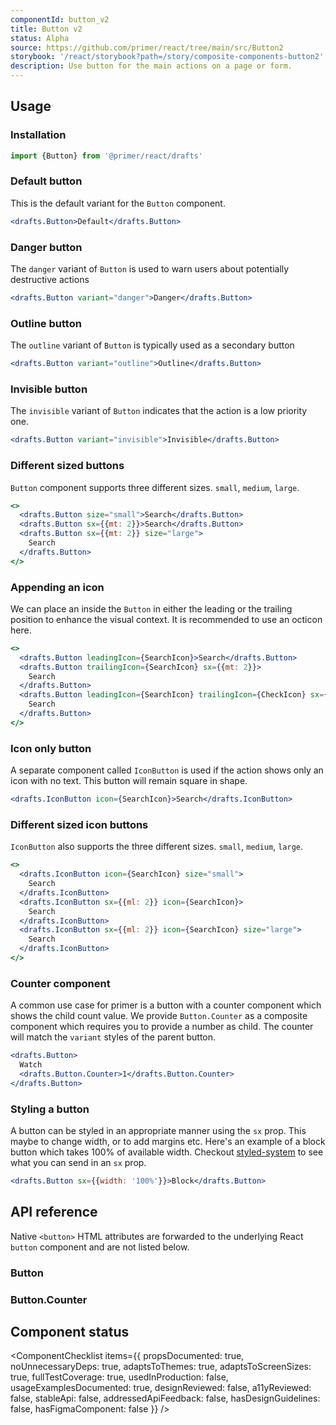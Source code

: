 ```yaml
---
componentId: button_v2
title: Button v2
status: Alpha
source: https://github.com/primer/react/tree/main/src/Button2
storybook: '/react/storybook?path=/story/composite-components-button2'
description: Use button for the main actions on a page or form.
---
```



## Usage

### Installation

```js
import {Button} from '@primer/react/drafts'
```

### Default button

This is the default variant for the `Button` component.

```jsx live
<drafts.Button>Default</drafts.Button>
```

### Danger button

The `danger` variant of `Button` is used to warn users about potentially destructive actions

```jsx live
<drafts.Button variant="danger">Danger</drafts.Button>
```

### Outline button

The `outline` variant of `Button` is typically used as a secondary button

```jsx live
<drafts.Button variant="outline">Outline</drafts.Button>
```

### Invisible button

The `invisible` variant of `Button` indicates that the action is a low priority one.

```jsx live
<drafts.Button variant="invisible">Invisible</drafts.Button>
```

### Different sized buttons

`Button` component supports three different sizes. `small`, `medium`, `large`.

```jsx live
<>
  <drafts.Button size="small">Search</drafts.Button>
  <drafts.Button sx={{mt: 2}}>Search</drafts.Button>
  <drafts.Button sx={{mt: 2}} size="large">
    Search
  </drafts.Button>
</>
```

### Appending an icon

We can place an inside the `Button` in either the leading or the trailing position to enhance the visual context.
It is recommended to use an octicon here.

```jsx live
<>
  <drafts.Button leadingIcon={SearchIcon}>Search</drafts.Button>
  <drafts.Button trailingIcon={SearchIcon} sx={{mt: 2}}>
    Search
  </drafts.Button>
  <drafts.Button leadingIcon={SearchIcon} trailingIcon={CheckIcon} sx={{mt: 2}}>
    Search
  </drafts.Button>
</>
```

### Icon only button

A separate component called `IconButton` is used if the action shows only an icon with no text. This button will remain square in shape.

```jsx live
<drafts.IconButton icon={SearchIcon}>Search</drafts.IconButton>
```

### Different sized icon buttons

`IconButton` also supports the three different sizes. `small`, `medium`, `large`.

```jsx live
<>
  <drafts.IconButton icon={SearchIcon} size="small">
    Search
  </drafts.IconButton>
  <drafts.IconButton sx={{ml: 2}} icon={SearchIcon}>
    Search
  </drafts.IconButton>
  <drafts.IconButton sx={{ml: 2}} icon={SearchIcon} size="large">
    Search
  </drafts.IconButton>
</>
```

### Counter component

A common use case for primer is a button with a counter component which shows the child count value.
We provide `Button.Counter` as a composite component which requires you to provide a number as child.
The counter will match the `variant` styles of the parent button.

```jsx live
<drafts.Button>
  Watch
  <drafts.Button.Counter>1</drafts.Button.Counter>
</drafts.Button>
```

### Styling a button

A button can be styled in an appropriate manner using the `sx` prop. This maybe to change width, or to add margins etc.
Here's an example of a block button which takes 100% of available width. Checkout [styled-system](https://styled-system.com/) to see what you can send in an `sx` prop.

```jsx live
<drafts.Button sx={{width: '100%'}}>Block</drafts.Button>
```

## API reference

Native `<button>` HTML attributes are forwarded to the underlying React `button` component and are not listed below.

### Button

<PropsTable>
  <PropsTableRow
    name="children"
    required
    type="React.ReactNode"
    description="Button description along with other components like Counter could be used here."
  />
  <PropsTableRow
    name="variant"
    type="'default' | 'primary' | 'danger' | 'outline' | 'invisible'"
    description="Changes the look and feel of the button which is different for each variant"
  />
  <PropsTableRow
    name="size"
    type="'small' | 'medium' | 'large'"
    description="Changes the size of the button component"
  />
  <PropsTableRow
    name="leadingIcon"
    type="Component"
    description="provide an octicon. It will be placed before the button text"
  />
  <PropsTableRow
    name="trailingIcon"
    type="Component"
    description="provide an octicon. It will be placed after the button text"
  />
  <PropsTableSxRow />
</PropsTable>

### Button.Counter

<PropsTable>
  <PropsTableRow name="children" required type="number" description="The counter value as a number" />
  <PropsTableSxRow />
</PropsTable>

## Component status

<ComponentChecklist
  items={{
    propsDocumented: true,
    noUnnecessaryDeps: true,
    adaptsToThemes: true,
    adaptsToScreenSizes: true,
    fullTestCoverage: true,
    usedInProduction: false,
    usageExamplesDocumented: true,
    designReviewed: false,
    a11yReviewed: false,
    stableApi: false,
    addressedApiFeedback: false,
    hasDesignGuidelines: false,
    hasFigmaComponent: false
  }}
/>
